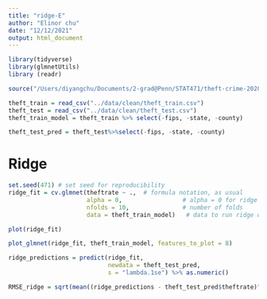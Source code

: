 ```yaml
---
title: "ridge-E"
author: "Elinor chu"
date: "12/12/2021"
output: html_document
---
```


```r
library(tidyverse)
library(glmnetUtils)
library (readr)
```

```r
source("/Users/diyangchu/Documents/2-grad@Penn/STAT471/theft-crime-2020/code/functions/plot_glmnet.R")
```

```r
theft_train = read_csv("../data/clean/theft_train.csv")
theft_test = read_csv("../data/clean/theft_test.csv")
theft_train_model = theft_train %>% select(-fips, -state, -county)
```


```r
theft_test_pred = theft_test%>%select(-fips, -state, -county)
```

# Ridge

```r
set.seed(471) # set seed for reproducibility
ridge_fit = cv.glmnet(theftrate ~ .,  # formula notation, as usual
                      alpha = 0,                 # alpha = 0 for ridge
                      nfolds = 10,               # number of folds
                      data = theft_train_model)   # data to run ridge on
```

```r
plot(ridge_fit)
```

```r
plot_glmnet(ridge_fit, theft_train_model, features_to_plot = 8)
```
```r
ridge_predictions = predict(ridge_fit, 
                            newdata = theft_test_pred,
                            s = "lambda.1se") %>% as.numeric()

RMSE_ridge = sqrt(mean((ridge_predictions - theft_test_pred$theftrate)^2))

```

